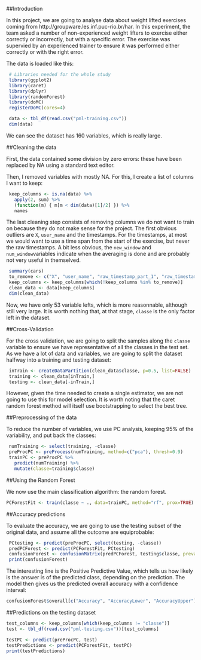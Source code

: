 ##Introduction

 
 In this project, we are going to analyse data about weight lifted exercises coming from http://groupware.les.inf.puc-rio.br/har. In this experiment, the team asked a number of non-experienced weight lifters to exercise either correctly or incorrectly, but with a specific error. The exercise was supervied by an experienced trainer to ensure it was performed either correctly or with the right error.
 
The data is loaded like this:
 
```r
 # Libraries needed for the whole study
 library(ggplot2)
 library(caret)
 library(dplyr)
 library(randomForest)
 library(doMC)
 registerDoMC(cores=4)
```
```r
 data <- tbl_df(read.csv("pml-training.csv"))
 dim(data)
 ```
We can see the dataset has 160 variables, which is really large.

##Cleaning the data

First, the data contained some division by zero errors: these have been replaced by NA using a standard text editor.

Then, I removed variables with mostly NA. For this, I create a list of columns I want to keep:

```r
 keep_columns <- is.na(data) %>%
   apply(2, sum) %>%
   (function(m) { m[m < dim(data)[1]/2] }) %>%
   names
 ```
 
The last cleaning step consists of removing columns we do not want to train on because they do not make sense for the project. The first obvious outliers are `X`, `user_name` and the timestamps. For the timestamps, at most we would want to use a time span from the start of the exercise, but never the raw timestamps. A bit less obvious, the `new_window` and `num_window`variables indicate when the averaging is done and are probably not very useful in themselved.

```r
 summary(cars)
 to_remove <- c("X", "user_name", "raw_timestamp_part_1", "raw_timestamp_part_2", "cvtd_timestamp", "new_window",   "num_window")
 keep_columns <- keep_columns[which(!keep_columns %in% to_remove)]
 clean_data <- data[keep_columns]
 dim(clean_data)
 ```

Now, we have only 53 variable lefts, which is more reasonnable, although still very large. It is worth nothing that, at that stage, `classe` is the only factor left in the dataset.

##Cross-Validation

For the cross validation, we are going to split the samples along the `classe` variable to ensure we have representative of all the classes in the test set. As we have a lot of data and variables, we are going to split the dataset halfway into a training and testing dataset:

```r
 inTrain <- createDataPartition(clean_data$classe, p=0.5, list=FALSE)
 training <- clean_data[inTrain,]
 testing <- clean_data[-inTrain,]
 ```

However, given the time needed to create a single estimator, we are not going to use this for model selection. It is worth noting that the caret random forest method will itself use bootstrapping to select the best tree.

##Preprocessing of the data

To reduce the number of variables, we use PC analysis, keeping 95% of the variability, and put back the classes:

```r
 numTraining <- select(training, -classe)
 preProcPC <- preProcess(numTraining, method=c("pca"), thresh=0.9)
 trainPC <- preProcPC %>%
   predict(numTraining) %>%
   mutate(classe=training$classe)
 ```
 
##Using the Random Forest

We now use the main classification algorithm: the random forest.

```r
PCForestFit <- train(classe ~ ., data=trainPC, method="rf", prox=TRUE)
```

##Accuracy predictions

To evaluate the accuracy, we are going to use the testing subset of the original data, and assume all the outcome are equiprobable:

```r
 PCtesting <- predict(preProcPC, select(testing, -classe))
 predPCForest <- predict(PCForestFit, PCtesting)
 confusionForest <- confusionMatrix(predPCForest, testing$classe, prevalence=c(A=0.2, B=0.2, C=0.2, D=0.2, E=0.2))
 print(confusionForest)
 ```
 
 The interesting line is the Positive Predictive Value, which tells us how likely is the answer is of the predicted class, depending on the prediction. The model then gives us the predicted overall accuracy with a confidence interval:
 
 ```r
confusionForest$overall[c("Accuracy", "AccuracyLower", "AccuracyUpper")]
```

##Predictions on the testing dataset

```r
test_columns <- keep_columns[which(keep_columns != "classe")]
test <- tbl_df(read.csv("pml-testing.csv"))[test_columns]

testPC <- predict(preProcPC, test)
testPredictions <- predict(PCForestFit, testPC)
print(testPredictions)
```
